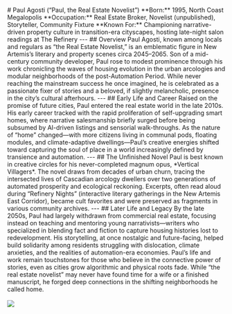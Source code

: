 \# Paul Agosti (“Paul, the Real Estate Novelist”)  \*\*Born:\*\* 1995, North Coast Megalopolis   \*\*Occupation:\*\* Real Estate Broker, Novelist (unpublished), Storyteller, Community Fixture   \*\*Known For:\*\* Championing narrative-driven property culture in transition-era cityscapes, hosting late-night salon readings at The Refinery  ---  ## Overview  Paul Agosti, known among locals and regulars as “the Real Estate Novelist,” is an emblematic figure in New Artemis’s literary and property scenes circa 2045–2065. Son of a mid-century community developer, Paul rose to modest prominence through his work chronicling the waves of housing evolution in the urban arcologies and modular neighborhoods of the post-Automation Period. While never reaching the mainstream success he once imagined, he is celebrated as a passionate fixer of stories and a beloved, if slightly melancholic, presence in the city’s cultural afterhours.  ---  ## Early Life and Career  Raised on the promise of future cities, Paul entered the real estate world in the late 2010s. His early career tracked with the rapid proliferation of self-upgrading smart homes, where narrative salesmanship briefly surged before being subsumed by AI-driven listings and sensorial walk-throughs. As the nature of “home” changed—with more citizens living in communal pods, floating modules, and climate-adaptive dwellings—Paul’s creative energies shifted toward capturing the soul of place in a world increasingly defined by transience and automation.  ---  ## The Unfinished Novel  Paul is best known in creative circles for his never-completed magnum opus, \*Vertical Villagers\*. The novel draws from decades of urban churn, tracing the intersected lives of Cascadian arcology dwellers over two generations of automated prosperity and ecological reckoning. Excerpts, often read aloud during “Refinery Nights” (interactive literary gatherings in the New Artemis East Corridor), became cult favorites and were preserved as fragments in various community archives.  ---  ## Later Life and Legacy  By the late 2050s, Paul had largely withdrawn from commercial real estate, focusing instead on teaching and mentoring young narrativists—writers who specialized in blending fact and fiction to capture housing histories lost to redevelopment. His storytelling, at once nostalgic and future-facing, helped build solidarity among residents struggling with dislocation, climate anxieties, and the realities of automation-era economies.  Paul’s life and work remain touchstones for those who believe in the connective power of stories, even as cities grow algorithmic and physical roots fade. While “the real estate novelist” may never have found time for a wife or a finished manuscript, he forged deep connections in the shifting neighborhoods he called home.\
\
![](Ill_side_male.png)
